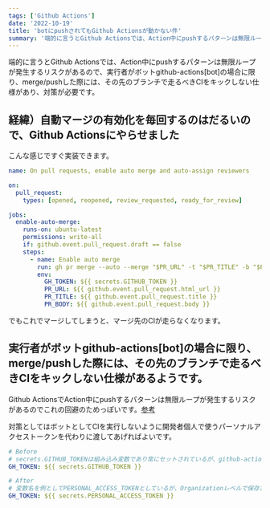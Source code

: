 ```yaml
---
tags: ['Github Actions']
date: '2022-10-19'
title: 'botにpushされてもGithub Actionsが動かない件'
summary: '端的に言うとGithub Actionsでは、Action中にpushするパターンは無限ループが発生するリスクがあるので、実行者がボットgithub-actions[bot]の場合に限り、merge/pushした際には、その先のブランチで走るべきCIをキックしない仕様があり、対策が必要です。'
---
```



端的に言うとGithub Actionsでは、Action中にpushするパターンは無限ループが発生するリスクがあるので、実行者がボットgithub-actions[bot]の場合に限り、merge/pushした際には、その先のブランチで走るべきCIをキックしない仕様があり、対策が必要です。

## 経緯）自動マージの有効化を毎回するのはだるいので、Github Actionsにやらせました

こんな感じですぐ実装できます。

```yml
name: On pull requests, enable auto merge and auto-assign reviewers

on:
  pull_request:
    types: [opened, reopened, review_requested, ready_for_review]

jobs:
  enable-auto-merge:
    runs-on: ubuntu-latest
    permissions: write-all
    if: github.event.pull_request.draft == false
    steps:
      - name: Enable auto merge
        run: gh pr merge --auto --merge "$PR_URL" -t "$PR_TITLE" -b "$PR_BODY"
        env:
          GH_TOKEN: ${{ secrets.GITHUB_TOKEN }}
          PR_URL: ${{ github.event.pull_request.html_url }}
          PR_TITLE: ${{ github.event.pull_request.title }}
          PR_BODY: ${{ github.event.pull_request.body }}
```

でもこれでマージしてしまうと、マージ先のCIが走らなくなります。

## 実行者がボットgithub-actions[bot]の場合に限り、merge/pushした際には、その先のブランチで走るべきCIをキックしない仕様があるようです。

Github ActionsでAction中にpushするパターンは無限ループが発生するリスクがあるのでこれの回避のためっぽいです。[参考](https://github.com/ad-m/github-push-action/issues/32)

対策としてはボットとしてCIを実行しないように開発者個人で使うパーソナルアクセストークンを代わりに渡してあげればよいです。

```yml
# Before
# secrets.GITHUB_TOKENは組み込み変数であり常にセットされているが、github-actions[bot]名義でghを実行してしまい不適切
GH_TOKEN: ${{ secrets.GITHUB_TOKEN }}

# After
# 変数名を例としてPERSONAL_ACCESS_TOKENとしているが、Organizationレベルで保存されたシークレットを参照する場合などはその変数名に書き換える必要があるし、逆にレポジトリ固有のシークレットを使う場合は別途手動で登録が必要である
GH_TOKEN: ${{ secrets.PERSONAL_ACCESS_TOKEN }}
```
